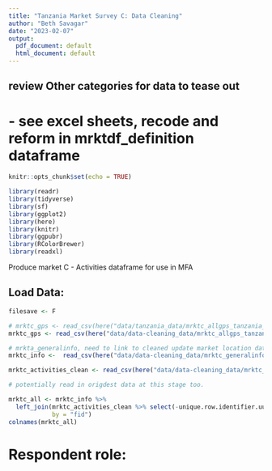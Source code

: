 ```yaml
---
title: "Tanzania Market Survey C: Data Cleaning"
author: "Beth Savagar"
date: "2023-02-07"
output:
  pdf_document: default
  html_document: default
---
```


## review Other categories for data to tease out 
# - see excel sheets, recode and reform in mrktdf_definition dataframe

```r
knitr::opts_chunk$set(echo = TRUE)
```

```r
library(readr)
library(tidyverse)
library(sf)
library(ggplot2)
library(here)
library(knitr)
library(ggpubr)
library(RColorBrewer)
library(readxl)

```

Produce market C - Activities dataframe for use in MFA


## Load Data:

```r

filesave <- F

# mrktc_gps <- read_csv(here("data/tanzania_data/mrktc_allgps_tanzania_final.csv"))
mrktc_gps <- read_csv(here("data/data-cleaning_data/mrktc_allgps_tanzania_final.csv"))

# mrkta_generalinfo, need to link to cleaned update market location data
mrktc_info <-  read_csv(here("data/data-cleaning_data/mrktc_generalinfo_tanzania_final.csv"))

mrktc_activities_clean <- read_csv(here("data/data-cleaning_data/mrktc_mrktactivities_tanzania_CLEAN.csv"))

# potentially read in origdest data at this stage too. 
```

```r

mrktc_all <- mrktc_info %>%
  left_join(mrktc_activities_clean %>% select(-unique.row.identifier.uuid.), 
            by = "fid")
colnames(mrktc_all)

```


# Respondent role:

```r


```